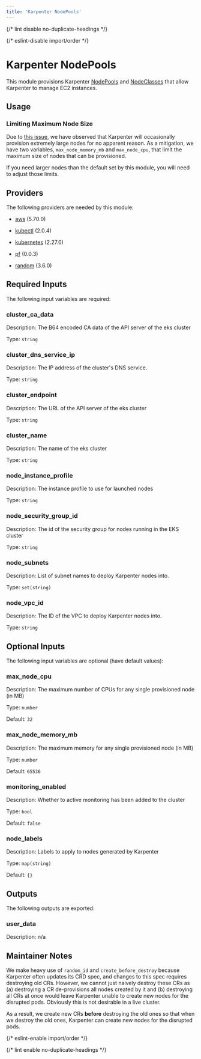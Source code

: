 ```yaml
---
title: 'Karpenter NodePools'
---
```



{/* lint disable no-duplicate-headings */}

{/* eslint-disable import/order */}

<ModuleHeader
  name="kube_karpenter_node_pools"
  sourceHref="https://github.com/Panfactum/stack/tree/__PANFACTUM_VERSION_EDGE__/packages/infrastructure/kube_karpenter_node_pools"
  status="stable"
  type="direct"
/>

# Karpenter NodePools

This module provisions Karpenter [NodePools](https://karpenter.sh/docs/concepts/nodepools/) and [NodeClasses](https://karpenter.sh/docs/concepts/nodeclasses/)
that allow Karpenter to manage EC2 instances.

## Usage

### Limiting Maximum Node Size

Due to [this issue](https://github.com/aws/karpenter-provider-aws/issues/7254), we have observed that Karpenter
will occasionally provision extremely large nodes for no apparent reason. As a mitigation, we have
two variables, `max_node_memory_mb` and `max_node_cpu`, that limit the maximum size of nodes that can be provisioned.

If you need larger nodes than the default set by this module, you will need to adjust those limits.

## Providers

The following providers are needed by this module:

- [aws](https://registry.terraform.io/providers/hashicorp/aws/5.70.0/docs) (5.70.0)

- [kubectl](https://registry.terraform.io/providers/alekc/kubectl/2.0.4/docs) (2.0.4)

- [kubernetes](https://registry.terraform.io/providers/hashicorp/kubernetes/2.27.0/docs) (2.27.0)

- [pf](https://registry.terraform.io/providers/panfactum/pf/0.0.3/docs) (0.0.3)

- [random](https://registry.terraform.io/providers/hashicorp/random/3.6.0/docs) (3.6.0)

## Required Inputs

The following input variables are required:

### cluster_ca_data

Description: The B64 encoded CA data of the API server of the eks cluster

Type: `string`

### cluster_dns_service_ip

Description: The IP address of the cluster's DNS service.

Type: `string`

### cluster_endpoint

Description: The URL of the API server of the eks cluster

Type: `string`

### cluster_name

Description: The name of the eks cluster

Type: `string`

### node_instance_profile

Description: The instance profile to use for launched nodes

Type: `string`

### node_security_group_id

Description: The id of the security group for nodes running in the EKS cluster

Type: `string`

### node_subnets

Description: List of subnet names to deploy Karpenter nodes into.

Type: `set(string)`

### node_vpc_id

Description: The ID of the VPC to deploy Karpenter nodes into.

Type: `string`

## Optional Inputs

The following input variables are optional (have default values):

### max_node_cpu

Description: The maximum number of CPUs for any single provisioned node (in MB)

Type: `number`

Default: `32`

### max_node_memory_mb

Description: The maximum memory for any single provisioned node (in MB)

Type: `number`

Default: `65536`

### monitoring_enabled

Description: Whether to active monitoring has been added to the cluster

Type: `bool`

Default: `false`

### node_labels

Description: Labels to apply to nodes generated by Karpenter

Type: `map(string)`

Default: `{}`

## Outputs

The following outputs are exported:

### user_data

Description: n/a

## Maintainer Notes

We make heavy use of `random_id` and `create_before_destroy` because Karpenter often updates its CRD spec,
and changes to this spec requires destroying old CRs. However, we cannot just naively destroy these CRs as (a) destroying
a CR de-provisions all nodes created by it and (b) destroying all CRs at once would leave Karpenter unable
to create new nodes for the disrupted pods. Obviously this is not desirable in a live cluster.

As a result, we
create new CRs **before** destroying the old ones so that when we destroy the old ones, Karpenter can
create new nodes for the disrupted pods.

{/* eslint-enable import/order */}

{/* lint enable no-duplicate-headings */}
